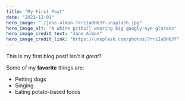 ```yaml
---
title: "My First Post"
date: "2021-12-01"
hero_image: "./jane-almon-7rriIaBH6JY-unsplash.jpg"
hero_image_alt: "A white pitbull wearing big googly-eye glasses"
hero_image_credit_text: "Jane Almon"
hero_image_credit_link: "https://unsplash.com/photos/7rriIaBH6JY"
---
```


This is my first blog post! Isn't it _great_?

Some of my **favorite** things are:

- Petting dogs
- Singing
- Eating potato-based foods
